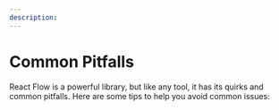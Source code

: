 ```yaml
---
description: 
---
```



# Common Pitfalls
React Flow is a powerful library, but like any tool, it has its quirks and common pitfalls. Here are some tips to help you avoid common issues: